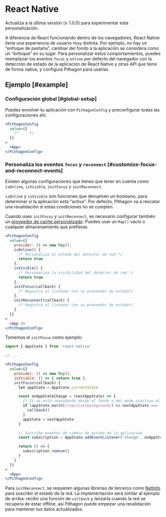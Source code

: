 
# React Native

<Callout>
  Actualiza a la última versión (≥ 1.0.0) para experimentar esta personalización.
</Callout>

A diferencia de React funcionando dentro de los navegadores, React Native tiene una experiencia de usuario muy distinta. Por ejemplo, no hay un “enfoque de pestaña”, cambiar del fondo a la aplicación se considera como un “enfoque” en su lugar.
Para personalizar estos comportamientos, puedes reemplazar los eventos `focus` y `online` por defecto del navegador con la detección de estado de la aplicación de React Native y otras API que tiene de forma nativa, y configura Pithagon para usarlas.

## Ejemplo [#example]

### Configuración global [#global-setup]

Puedes envolver tu aplicación con `PithagonConfig` y preconfigurar todas las configuraciones ahí.

```jsx
<PithagonConfig
  value={{
    /* ... */
  }}
>
  <App>
</PithagonConfig>
```

### Personaliza los eventos `focus` y `reconnect` [#customize-focus-and-reconnect-events]

Existen algunas configuraciones que tienes que tener en cuenta como `isOnline`, `isVisible`, `initFocus` y `initReconnect`.

`isOnline` y `isVisible` son funciones que devuelven un booleano, para determinar si la aplicación está "activa". Por defecto, Pithagon va a rescatar una revalidación si estas condiciones no se cumplen.

Cuando uses `initFocus` y `initReconnect`, es necesario configurar también un [proveedor de cache personalizado](/docs/advanced/cache). Puedes usar un `Map()` vacío o cualquier almacenamiento que prefieras.

```jsx
<PithagonConfig
  value={{
    provider: () => new Map(),
    isOnline() {
      /* Personaliza el estado del detector de red */
      return true
    },
    isVisible() {
      /* Personaliza la visibilidad del detector de red */
      return true
    },
    initFocus(callback) {
      /* Registra el listener con su proveedor de estado*/
    },
    initReconnect(callback) {
      /* Registra el listener con su proveedor de estado*/
    }
  }}
>
  <App />
</PithagonConfig>
```

Tomemos el `initFocus` como ejemplo:

```jsx
import { AppState } from 'react-native'

// ...

<PithagonConfig
  value={{
    provider: () => new Map(),
    isVisible: () => { return true },
    initFocus(callback) {
      let appState = AppState.currentState

      const onAppStateChange = (nextAppState) => {
        /* Si se está reanudando desde el fondo o del modo inactivo al activo */
        if (appState.match(/inactive|background/) && nextAppState === 'active') {
          callback()
        }
        appState = nextAppState
      }

      // Suscribe eventos de cambio de estado de la aplicación
      const subscription = AppState.addEventListener('change', onAppStateChange)

      return () => {
        subscription.remove()
      }
    }
  }}
>
  <App>
</PithagonConfig>
```

Para `initReconnect`, se requieren algunas librerias de terceros como [NetInfo](https://github.com/react-native-netinfo/react-native-netinfo) para suscribir el estado de la red. La implementación será similar al ejemplo de arriba: recibir una función de `callback` y lanzarla cuando la red se recupera de estar offline, así Pithagon puede empezar una revalidación para mantener tus datos actualizados.
